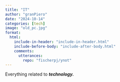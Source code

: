 ```yaml
---
title: "IT"
author: "granPiero"
date: "2024-10-14"
categories: [tech]
image: "old_pc.jpg"
format: 
  html:
    include-in-header: "include-in-header.html"
    include-before-body: "include-after-body.html"
    comments:
      utterances: 
        repo: "fischerpj/ynot"
---
```


Everything related to ***technology.***
